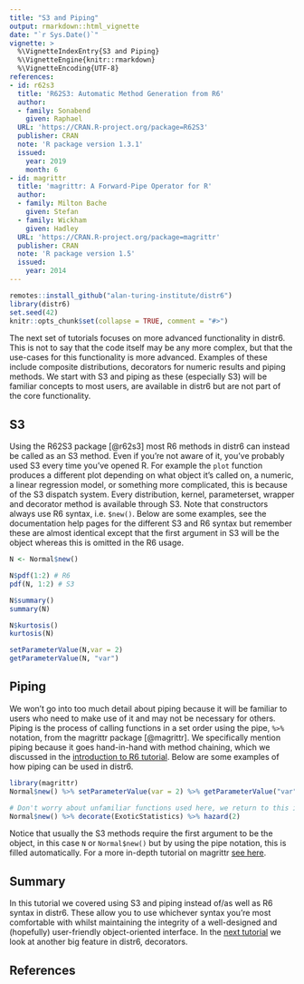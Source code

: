```yaml
---
title: "S3 and Piping"
output: rmarkdown::html_vignette
date: "`r Sys.Date()`"
vignette: >
  %\VignetteIndexEntry{S3 and Piping}
  %\VignetteEngine{knitr::rmarkdown}
  %\VignetteEncoding{UTF-8}
references:
- id: r62s3
  title: 'R62S3: Automatic Method Generation from R6'
  author:
  - family: Sonabend
    given: Raphael
  URL: 'https://CRAN.R-project.org/package=R62S3'
  publisher: CRAN
  note: 'R package version 1.3.1'
  issued:
    year: 2019
    month: 6
- id: magrittr
  title: 'magrittr: A Forward-Pipe Operator for R'
  author:
  - family: Milton Bache
    given: Stefan
  - family: Wickham
    given: Hadley
  URL: 'https://CRAN.R-project.org/package=magrittr'
  publisher: CRAN
  note: 'R package version 1.5'
  issued:
    year: 2014
---
```



```r
remotes::install_github("alan-turing-institute/distr6")
library(distr6)
set.seed(42)
knitr::opts_chunk$set(collapse = TRUE, comment = "#>")
```

The next set of tutorials focuses on more advanced functionality in distr6. This is not to say that the code itself may be any more complex, but that the use-cases for this functionality is more advanced. Examples of these include composite distributions, decorators for numeric results and piping methods. We start with S3 and piping as these (especially S3) will be familiar concepts to most users, are available in distr6 but are not part of the core functionality.

## S3

Using the R62S3 package [@r62s3] most R6 methods in distr6 can instead be called as an S3 method. Even if you're not aware of it, you've probably used S3 every time you've opened R. For example the `plot` function produces a different plot depending on what object it's called on, a numeric, a linear regression model, or something more complicated, this is because of the S3 dispatch system. Every distribution, kernel, parameterset, wrapper and decorator method is available through S3. Note that constructors always use R6 syntax, i.e. `$new()`. Below are some examples, see the documentation help pages for the different S3 and R6 syntax but remember these are almost identical except that the first argument in S3 will be the object whereas this is omitted in the R6 usage.

```r
N <- Normal$new()

N$pdf(1:2) # R6
pdf(N, 1:2) # S3

N$summary()
summary(N)

N$kurtosis()
kurtosis(N)

setParameterValue(N,var = 2)
getParameterValue(N, "var")
```


## Piping

We won't go into too much detail about piping because it will be familiar to users who need to make use of it and may not be necessary for others. Piping is the process of calling functions in a set order using the pipe, `%>%` notation, from the magrittr package [@magrittr]. We specifically mention piping because it goes hand-in-hand with method chaining, which we discussed in the [introduction to R6 tutorial](https://alan-turing-institute.github.io/distr6/articles/webs/intro_to_r6.html). Below are some examples of how piping can be used in distr6. 

```r
library(magrittr)
Normal$new() %>% setParameterValue(var = 2) %>% getParameterValue("var")

# Don't worry about unfamiliar functions used here, we return to this in the next tutorial
Normal$new() %>% decorate(ExoticStatistics) %>% hazard(2)
```

Notice that usually the S3 methods require the first argument to be the object, in this case `N` or `Normal$new()` but by using the pipe notation, this is filled automatically. For a more in-depth tutorial on magrittr [see here](https://magrittr.tidyverse.org/).

## Summary

In this tutorial we covered using S3 and piping instead of/as well as R6 syntax in distr6. These allow you to use whichever syntax you're most comfortable with whilst maintaining the integrity of a well-designed and (hopefully) user-friendly object-oriented interface. In the [next tutorial](https://alan-turing-institute.github.io/distr6/articles/webs/decorators.html) we look at another big feature in distr6, decorators.

## References
